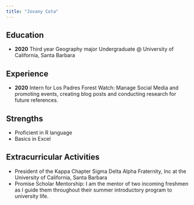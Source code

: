 ```yaml
---
title: "Jovany Cota"
---
```


## Education
- **2020** 
Third year Geography major Undergraduate @ University of California, Santa Barbara

## Experience
- **2020**
  Intern for Los Padres Forest Watch: Manage Social Media and   promoting events, creating blog posts and conducting       research for future references. 

## Strengths
- Proficient in R language
- Basics in Excel

## Extracurricular Activities
- President of the Kappa Chapter Sigma Delta Alpha Fraternity, Inc at the University of California, Santa Barbara
- Promise Scholar Mentorship: I am the mentor of two incoming freshmen as I guide them throughout their summer introductory program to university life.